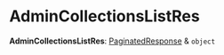 
# AdminCollectionsListRes

 **AdminCollectionsListRes**: [PaginatedResponse](../interfaces/medusa.PaginatedResponse.mdx) & `object`
